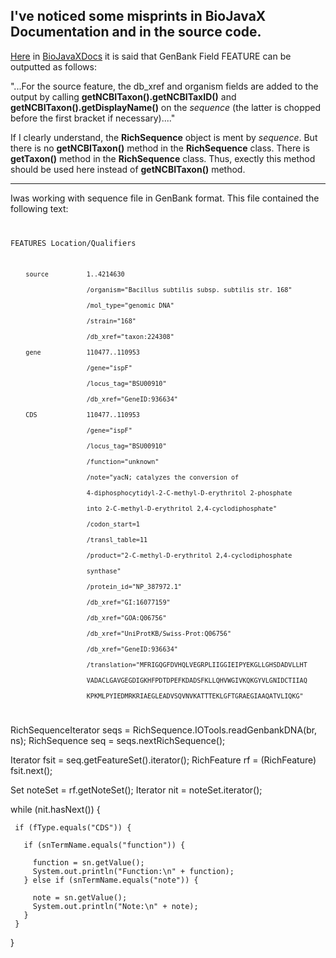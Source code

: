 == I've noticed some misprints in BioJavaX Documentation and in the source code. ==

[[BioJava:BioJavaXDocs#Writing_2|Here]] in [[BioJava:BioJavaXDocs|BioJavaXDocs]] it is said that GenBank Field FEATURE can be outputted as follows:

"...For the source feature, the db_xref and organism fields are added to the output by calling '''getNCBITaxon().getNCBITaxID()''' and '''getNCBITaxon().getDisplayName()''' on the ''sequence'' (the latter is chopped before the first bracket if necessary)...."

If I clearly understand, the '''RichSequence''' object is ment by ''sequence''. But there is no '''getNCBITaxon()''' method in the '''RichSequence''' class. There is '''getTaxon()''' method in the '''RichSequence''' class. Thus, exectly this method should be used here instead of '''getNCBITaxon()''' method.

----
Iwas working with sequence file in GenBank format. This file contained the following text:

<code>

FEATURES             Location/Qualifiers
     source          1..4214630
                     /organism="Bacillus subtilis subsp. subtilis str. 168"
                     /mol_type="genomic DNA"
                     /strain="168"
                     /db_xref="taxon:224308"
     gene            110477..110953
                     /gene="ispF"
                     /locus_tag="BSU00910"
                     /db_xref="GeneID:936634"
     CDS             110477..110953
                     /gene="ispF"
                     /locus_tag="BSU00910"
                     /function="unknown"
                     /note="yacN; catalyzes the conversion of
                     4-diphosphocytidyl-2-C-methyl-D-erythritol 2-phosphate
                     into 2-C-methyl-D-erythritol 2,4-cyclodiphosphate"
                     /codon_start=1
                     /transl_table=11
                     /product="2-C-methyl-D-erythritol 2,4-cyclodiphosphate
                     synthase"
                     /protein_id="NP_387972.1"
                     /db_xref="GI:16077159"
                     /db_xref="GOA:Q06756"
                     /db_xref="UniProtKB/Swiss-Prot:Q06756"
                     /db_xref="GeneID:936634"
                     /translation="MFRIGQGFDVHQLVEGRPLIIGGIEIPYEKGLLGHSDADVLLHT
                     VADACLGAVGEGDIGKHFPDTDPEFKDADSFKLLQHVWGIVKQKGYVLGNIDCTIIAQ
                     KPKMLPYIEDMRKRIAEGLEADVSQVNVKATTTEKLGFTGRAEGIAAQATVLIQKG"
</code>

<java>

RichSequenceIterator seqs = RichSequence.IOTools.readGenbankDNA(br, ns);
RichSequence seq = seqs.nextRichSequence();

Iterator fsit = seq.getFeatureSet().iterator();
RichFeature rf = (RichFeature) fsit.next();

Set noteSet = rf.getNoteSet();
Iterator nit = noteSet.iterator();

while (nit.hasNext()) {

  if (fType.equals("CDS")) {

    if (snTermName.equals("function")) {

      function = sn.getValue();
      System.out.println("Function:\n" + function);
    } else if (snTermName.equals("note")) {

      note = sn.getValue();
      System.out.println("Note:\n" + note);
    }
  }
}
</java>